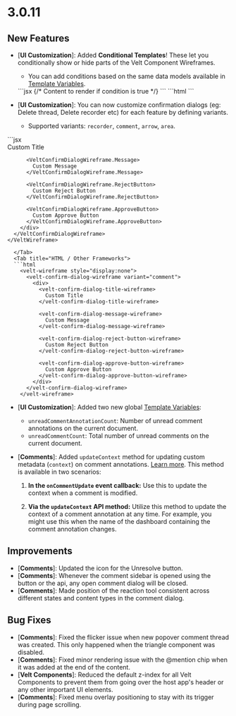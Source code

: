 # 3.0.11

## New Features
- [**UI Customization**]: Added **Conditional Templates**! These let you conditionally show or hide parts of the Velt Component Wireframes.
  - You can add conditions based on the same data models available in [Template Variables](/advanced-customization/template-variables).

  <Tabs>
  <Tab title="React / Next.js">
  ```jsx
  <VeltIf condition="{annotation.status.id} === 'OPEN' && {annotation.comments.length} === 3">
    {/* Content to render if condition is true */}
  </VeltIf>
  ```
  </Tab>

  <Tab title="HTML / Other Frameworks">
  ```html
  <velt-if condition="{annotation.status.id} === 'OPEN' && {annotation.comments.length} === 3">
    <!-- Content to render if condition is true -->
  </velt-if>
  ```
  </Tab>
  </Tabs>

- [**UI Customization**]: You can now customize confirmation dialogs (eg: Delete thread, Delete recorder etc) for each feature by defining variants.
  - Supported variants: `recorder`, `comment`, `arrow`, `area`.

<Tabs>
  <Tab title="React / Next.js">
  ```jsx
    <VeltWireframe>
      <VeltConfirmDialogWireframe variant="comment">
        <div>
          <VeltConfirmDialogWireframe.Title>
            Custom Title
          </VeltConfirmDialogWireframe.Title>

          <VeltConfirmDialogWireframe.Message>
            Custom Message
          </VeltConfirmDialogWireframe.Message>

          <VeltConfirmDialogWireframe.RejectButton>
            Custom Reject Button
          </VeltConfirmDialogWireframe.RejectButton>

          <VeltConfirmDialogWireframe.ApproveButton>
            Custom Approve Button
          </VeltConfirmDialogWireframe.ApproveButton>
        </div>
      </VeltConfirmDialogWireframe>
    </VeltWireframe>
```
  </Tab>
  <Tab title="HTML / Other Frameworks">
  ```html
    <velt-wireframe style="display:none">
      <velt-confirm-dialog-wireframe variant="comment">
        <div>
          <velt-confirm-dialog-title-wireframe>
            Custom Title
          </velt-confirm-dialog-title-wireframe>

          <velt-confirm-dialog-message-wireframe>
            Custom Message
          </velt-confirm-dialog-message-wireframe>

          <velt-confirm-dialog-reject-button-wireframe>
            Custom Reject Button
          </velt-confirm-dialog-reject-button-wireframe>

          <velt-confirm-dialog-approve-button-wireframe>
            Custom Approve Button
          </velt-confirm-dialog-approve-button-wireframe>
        </div>
      </velt-confirm-dialog-wireframe>
    </velt-wireframe>
  ```
  </Tab>
</Tabs>

- [**UI Customization**]: Added two new global [Template Variables](/advanced-customization/template-variables):
  - `unreadCommentAnnotationCount`: Number of unread comment annotations on the current document.
  - `unreadCommentCount`: Total number of unread comments on the current document.

- [**Comments**]: Added `updateContext` method for updating custom metadata (`context`) on comment annotations. [Learn more](/async-collaboration/comments/customize-behavior/custom-metadata#2-update-custom-metadata-on-comment-annotation). This method is available in two scenarios:

  1. **In the `onCommentUpdate` event callback:**
   Use this to update the context when a comment is modified.

  2. **Via the `updateContext` API method:**
   Utilize this method to update the context of a comment annotation at any time. For example, you might use this when the name of the dashboard containing the comment annotation changes.

## Improvements
- [**Comments**]: Updated the icon for the Unresolve button.
- [**Comments**]: Whenever the comment sidebar is opened using the button or the api, any open comment dialog will be closed.
- [**Comments**]: Made position of the reaction tool consistent across different states and content types in the comment dialog.

## Bug Fixes
- [**Comments**]: Fixed the flicker issue when new popover comment thread was created. This only happened when the triangle component was disabled.
- [**Comments**]: Fixed minor rendering issue with the @mention chip when it was added at the end of the content.
- [**Velt Components**]: Reduced the default z-index for all Velt Components to prevent them from going over the host app's header or any other important UI elements.
- [**Comments**]: Fixed menu overlay positioning to stay with its trigger during page scrolling.